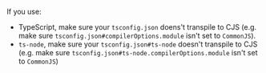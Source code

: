 If you use:
 - TypeScript, make sure your `tsconfig.json` doens't transpile to CJS (e.g. make sure `tsconfig.json#compilerOptions.module` isn't set to `CommonJS`).
 - `ts-node`, make sure your `tsconfig.json#ts-node` doesn't transpile to CJS (e.g. make sure `tsconfig.json#ts-node.compilerOptions.module` isn't set to `CommonJS`)
